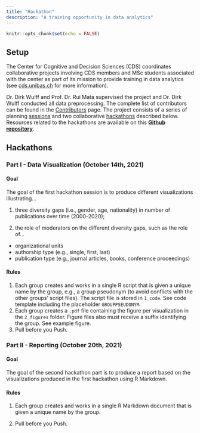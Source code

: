 ```yaml
---
title: "Hackathon"
description: "A training opportunity in data analytics"
---
```


```r
knitr::opts_chunk$set(echo = FALSE)
```

## Setup

The Center for Cognitive and Decision Sciences (CDS) coordinates collaborative projects involving CDS members and MSc students associated with the center as part of its mission to provide training in data analytics (see [cds.unibas.ch](https://psychologie.unibas.ch/de/fakultaet/abteilungen/cognitive-and-decision-sciences-305/msc-project/) for more information). 

Dr. Dirk Wulff and Prof. Dr. Rui Mata supervised the project and Dr. Dirk Wulff conducted all data preprocessing. The complete list of contributors can be found in the [Contributors](contributors.html) page. The project consists of a series of planning [sessions](https://psychologie.unibas.ch/de/fakultaet/abteilungen/cognitive-and-decision-sciences-305/events/) and two collaborative [hackathons](hackathon.html) described below. Resources related to the hackathons are available on this <a href="https://github.com/cdsbasel/Diversity_hackathon"><b>Github repository</b></a>. 

## Hackathons 

### Part I - Data Visualization (October 14th, 2021)

#### Goal

The goal of the first hackathon session is to produce different visualizations illustrating...

1. three diversity gaps (i.e., gender, age, nationality) in number of publications over time (2000-2020);

2. the role of moderators on the different diversity gaps, such as the role of...
  - organizational units 
  - authorship type (e.g., single, first, last)
  - publication type (e.g., journal articles, books, conference proceedings)

#### Rules

1. Each group creates and works in a single R script that is given a unique name by the group, e.g., a group pseudonym (to avoid conflicts with the other groups' script files). The script file is stored in `1_code`. See code template including the placeholder `GROUPPSEUDONYM`.
2. Each group creates a `.pdf` file containing the figure per visualization in the `2_figures` folder. Figure files also must receive a suffix identifying the group. See example figure. 
3. Pull before you Push.

### Part II - Reporting (October 20th, 2021)


#### Goal

The goal of the second hackathon part is to produce a report based on the visualizations produced in the first hackathon using R Markdown. 

#### Rules

1. Each group creates and works in a single R Markdown document that is given a unique name by the group. 

2. Pull before you Push.

